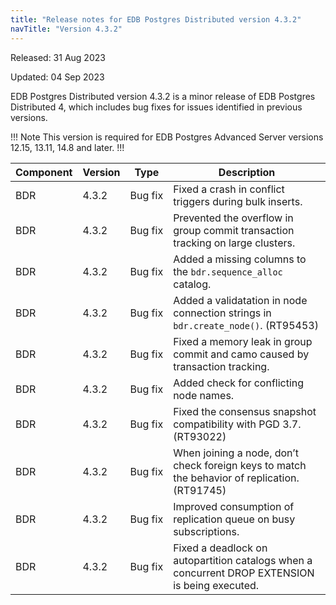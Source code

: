 ```yaml
---
title: "Release notes for EDB Postgres Distributed version 4.3.2"
navTitle: "Version 4.3.2"
---
```


Released: 31 Aug 2023

Updated: 04 Sep 2023

EDB Postgres Distributed version 4.3.2 is a minor release of EDB Postgres Distributed 4, which includes bug fixes for issues identified in previous versions.

!!! Note
This version is required for EDB Postgres Advanced Server versions 12.15, 13.11, 14.8 and later.
!!!

| Component | Version |  Type           |                                                   Description                                                           |
| --------- | ------- | --------------- | ------------------------------------------------------------------------------------------------------------------------|
| BDR       | 4.3.2   | Bug&nbsp;fix    | Fixed a crash in conflict triggers during bulk inserts. |
| BDR       | 4.3.2   | Bug&nbsp;fix    | Prevented the overflow in group commit transaction tracking on large clusters. |
| BDR       | 4.3.2   | Bug&nbsp;fix    | Added a missing columns to the `bdr.sequence_alloc` catalog. |
| BDR       | 4.3.2   | Bug&nbsp;fix    | Added a validatation in node connection strings in `bdr.create_node()`. (RT95453) |
| BDR       | 4.3.2   | Bug&nbsp;fix    | Fixed a memory leak in group commit and camo caused by transaction tracking. |
| BDR       | 4.3.2   | Bug&nbsp;fix    | Added check for conflicting node names. |
| BDR       | 4.3.2   | Bug&nbsp;fix    | Fixed the consensus snapshot compatibility with PGD 3.7. (RT93022) |
| BDR       | 4.3.2   | Bug&nbsp;fix    | When joining a node, don’t check foreign keys to match the behavior of replication. (RT91745) |
| BDR       | 4.3.2   | Bug&nbsp;fix    | Improved consumption of replication queue on busy subscriptions. |
| BDR       | 4.3.2   | Bug&nbsp;fix    | Fixed a deadlock on autopartition catalogs when a concurrent DROP EXTENSION is being executed.|
